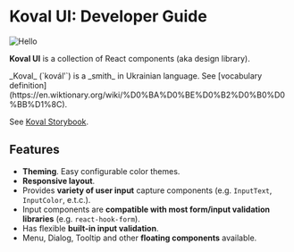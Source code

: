 
# Koval UI: Developer Guide

![Hello](./../assets/logo.png)

**Koval UI** is a collection of React components (aka design library).

<Callout type="info" emoji="🇺🇦">
    _Koval_ (`koválʹ`) is a _smith_ in Ukrainian language. See [vocabulary
    definition](https://en.wiktionary.org/wiki/%D0%BA%D0%BE%D0%B2%D0%B0%D0%BB%D1%8C).
</Callout>

See [Koval Storybook](https://morewings.github.io/koval-ui/).

## Features

- **Theming**. Easy configurable color themes.
- **Responsive layout**.
- Provides **variety of user input** capture components (e.g. `InputText`, `InputColor`, e.t.c.).
- Input components are **compatible with most form/input validation libraries** (e.g. `react-hook-form`).
- Has flexible **built-in input validation**.
- Menu, Dialog, Tooltip and other **floating components** available.
